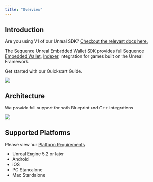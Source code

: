 ---
title: "Overview"
---

## Introduction

Are you using V1 of our Unreal SDK? [Checkout the relevant docs here.](/sdk/unreal/v1/introduction)

The Sequence Unreal Embedded Wallet SDK provides full Sequence [Embedded Wallet](/solutions/wallets/embedded-wallet/overview), [Indexer](/api-references/indexer/overview), integration for games built on the Unreal Framework.

Get started with our [Quickstart Guide.](/sdk/unreal/quickstart)

<Frame>
    <img src="/images/unreal/unreal_intro.gif" />
</Frame>

## Architecture

We provide full support for both Blueprint and C++ integrations.

<Frame>
    <img src="/images/unreal/erc20_transaction.png" />
</Frame>

## Supported Platforms

Please view our [Platform Requirements](/sdk/unreal/advanced/platforms)

- Unreal Engine 5.2 or later
- Android
- iOS
- PC Standalone
- Mac Standalone
